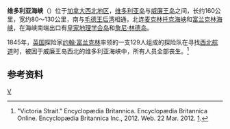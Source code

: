 {{coord|69|N|101|W|type:waterbody_region:CA-NU |display=title|name=Victoria Strait}}
'''维多利亚海峡'''（{{lang-en|Victoria Strait}}）位于[[加拿大|加拿大]][[西北地区_(加拿大)|西北地区]]，[[维多利亚岛|维多利亚岛]]与[[威廉王岛|威廉王岛]]之间，长约160公里，宽约80～130公里，南与[[毛德王后湾_(加拿大)|毛德王后湾]]相通，北连[[麦克林托克海峡|麦克林托克海峡]]和[[富兰克林海峡|富兰克林海峡]]，在海峡南端出口有[[皇家地理学会岛|皇家地理学会岛]]和[[詹尼·林德岛|詹尼·林德岛]]。

1845年，[[英国|英国]]探险家[[约翰·富兰克林|约翰·富兰克林]]率领的一支129人组成的探险队在寻找[[西北航道|西北航道]]时，被困于威廉王岛西北的维多利亚海峡中，所有人员全部丧生。<ref>"Victoria Strait." Encyclopædia Britannica. Encyclopædia Britannica Online. Encyclopædia Britannica Inc., 2012. Web. 22 Mar. 2012. [http://www.britannica.com/EBchecked/topic/627768/Victoria-Strait]. </ref>
==参考资料==
{{reflist}}
[[Category:加拿大海峡|V]]